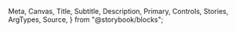   Meta,
  Canvas,
  Title,
  Subtitle,
  Description,
  Primary,
  Controls,
  Stories,
  ArgTypes,
  Source,
} from "@storybook/blocks";


<Meta of={LinkTitleStories} />

<Title />
<Subtitle />
<Description />
<Primary />
<Controls />

### Note

Currently, only 3 types of the links are included in the design system, which are:

- Titlte
- Body
- Navigation

### Features

The differences between the three types of links are mainly stylistic, such as color, text decoration, and animation. The typography is interchangeable within each type; for example, a Title link can be used with any title typography.

### Twig

#### Title Link

```twig
<a class="link--body c-content-interactive-secondary d-underline t-body-medium">{{ text }}</a>
```

